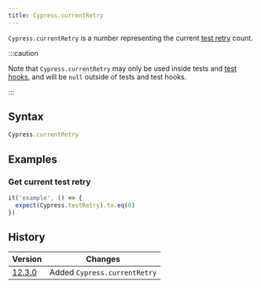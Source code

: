 ```yaml
---
title: Cypress.currentRetry
---
```


`Cypress.currentRetry` is a number representing the current
[test retry](/guides/guides/test-retries) count.

:::caution

Note that `Cypress.currentRetry` may only be used inside tests and
[test hooks](/guides/core-concepts/writing-and-organizing-tests#Hooks), and will
be `null` outside of tests and test hooks.

:::

## Syntax

```javascript
Cypress.currentRetry
```

## Examples

### Get current test retry

```javascript
it('example', () => {
  expect(Cypress.testRetry).to.eq(0)
})
```

## History

| Version                                       | Changes                      |
| --------------------------------------------- | ---------------------------- |
| [12.3.0](/guides/references/changelog#12-3-0) | Added `Cypress.currentRetry` |
